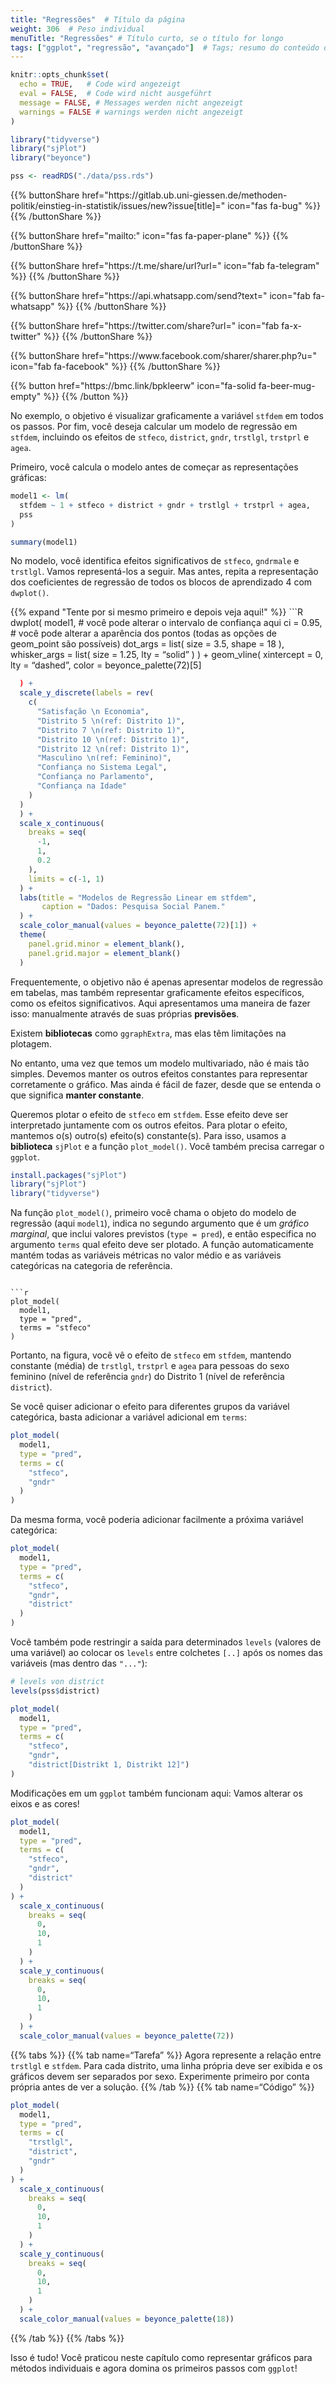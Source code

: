 ```yaml
---
title: "Regressões"  # Título da página
weight: 306  # Peso individual
menuTitle: "Regressões" # Título curto, se o título for longo
tags: ["ggplot", "regressão", "avançado"]  # Tags; resumo do conteúdo da página
---
```

```r
knitr::opts_chunk$set(
  echo = TRUE,   # Code wird angezeigt
  eval = FALSE,  # Code wird nicht ausgeführt
  message = FALSE, # Messages werden nicht angezeigt
  warnings = FALSE # warnings werden nicht angezeigt
)

library("tidyverse")
library("sjPlot")
library("beyonce")

pss <- readRDS("./data/pss.rds")
```

{{% buttonShare href=\"https\:\/\/gitlab.ub.uni-giessen.de\/methoden-politik\/einstieg-in-statistik\/issues\/new?issue[title]=\" icon=\"fas fa-bug\" %}} {{% /buttonShare %}} 

{{% buttonShare href=\"mailto\:\" icon=\"fas fa-paper-plane\" %}} {{% /buttonShare %}}

{{% buttonShare href=\"https\:\/\/t.me\/share\/url?url=\" icon=\"fab fa-telegram\" %}} {{% /buttonShare %}}

{{% buttonShare href=\"https\:\/\/api.whatsapp.com\/send?text=\" icon=\"fab fa-whatsapp\" %}} {{% /buttonShare %}}

{{% buttonShare href=\"https\:\/\/twitter.com\/share?url=\" icon=\"fab fa-x-twitter\" %}} {{% /buttonShare %}}

{{% buttonShare href=\"https\:\/\/www.facebook.com\/sharer\/sharer.php?u=\" icon=\"fab fa-facebook\" %}} {{% /buttonShare %}}

{{% button href=\"https\:\/\/bmc.link\/bpkleerw\" icon=\"fa-solid fa-beer-mug-empty\" %}} {{% /button %}}

No exemplo, o objetivo é visualizar graficamente a variável `stfdem` em todos os passos. Por fim, você deseja calcular um modelo de regressão em `stfdem`, incluindo os efeitos de `stfeco`, `district`, `gndr`, `trstlgl`, `trstprl` e `agea`.

Primeiro, você calcula o modelo antes de começar as representações gráficas:
```r
model1 <- lm(
  stfdem ~ 1 + stfeco + district + gndr + trstlgl + trstprl + agea,
  pss
)

summary(model1)
```

No modelo, você identifica efeitos significativos de `stfeco`, `gndrmale` e `trstlgl`. Vamos representá-los a seguir. Mas antes, repita a representação dos coeficientes de regressão de todos os blocos de aprendizado 4 com `dwplot()`.

{{% expand \"Tente por si mesmo primeiro e depois veja aqui!\" %}}
\`\`\`R
dwplot(
  model1,
  # você pode alterar o intervalo de confiança aqui
  ci = 0.95, 
  # você pode alterar a aparência dos pontos (todas as opções de geom_point são possíveis)
  dot_args = list(
    size = 3.5,
    shape = 18
  ),
  whisker_args = list(
    size = 1.25, 
    lty = "solid"
  )
) +
  geom_vline(
    xintercept = 0,
    lty = "dashed",
    color = beyonce_palette(72)[5]

```r
  ) +
  scale_y_discrete(labels = rev(
    c(
      "Satisfação \n Economia", 
      "Distrito 5 \n(ref: Distrito 1)",
      "Distrito 7 \n(ref: Distrito 1)",
      "Distrito 10 \n(ref: Distrito 1)",
      "Distrito 12 \n(ref: Distrito 1)",
      "Masculino \n(ref: Feminino)",
      "Confiança no Sistema Legal",
      "Confiança no Parlamento", 
      "Confiança na Idade"
    )
  )
  ) + 
  scale_x_continuous(
    breaks = seq(
      -1, 
      1,
      0.2
    ),
    limits = c(-1, 1)
  ) +
  labs(title = "Modelos de Regressão Linear em stfdem",
       caption = "Dados: Pesquisa Social Panem."
  ) +
  scale_color_manual(values = beyonce_palette(72)[1]) +
  theme(
    panel.grid.minor = element_blank(),
    panel.grid.major = element_blank()
  )
```

Frequentemente, o objetivo não é apenas apresentar modelos de regressão em tabelas, mas também representar graficamente efeitos específicos, como os efeitos significativos. Aqui apresentamos uma maneira de fazer isso: manualmente através de suas próprias **previsões**.

Existem **bibliotecas** como `ggraphExtra`, mas elas têm limitações na plotagem. 

No entanto, uma vez que temos um modelo multivariado, não é mais tão simples. Devemos manter os outros efeitos constantes para representar corretamente o gráfico. Mas ainda é fácil de fazer, desde que se entenda o que significa **manter constante**.

Queremos plotar o efeito de `stfeco` em `stfdem`. Esse efeito deve ser interpretado juntamente com os outros efeitos. Para plotar o efeito, mantemos o(s) outro(s) efeito(s) constante(s). Para isso, usamos a **biblioteca** `sjPlot` e a função `plot_model()`. Você também precisa carregar o `ggplot`.

```r
install.packages("sjPlot")
library("sjPlot")
library("tidyverse")
```

Na função `plot_model()`, primeiro você chama o objeto do modelo de regressão (aqui `model1`), indica no segundo argumento que é um *gráfico marginal*, que inclui valores previstos (`type = pred`), e então especifica no argumento `terms` qual efeito deve ser plotado. A função automaticamente mantém todas as variáveis métricas no valor médio e as variáveis categóricas na categoria de referência. 
```

```r
plot_model(
  model1, 
  type = "pred",
  terms = "stfeco"
)
```

Portanto, na figura, você vê o efeito de `stfeco` em `stfdem`, mantendo constante (média) de `trstlgl`, `trstprl` e `agea` para pessoas do sexo feminino (nível de referência `gndr`) do Distrito 1 (nível de referência `district`).

Se você quiser adicionar o efeito para diferentes grupos da variável categórica, basta adicionar a variável adicional em `terms`:
```r
plot_model(
  model1, 
  type = "pred",
  terms = c(
    "stfeco",
    "gndr"
  )
)
```

Da mesma forma, você poderia adicionar facilmente a próxima variável categórica:
```r
plot_model(
  model1, 
  type = "pred",
  terms = c(
    "stfeco",
    "gndr",
    "district"
  )
)
```

Você também pode restringir a saída para determinados `levels` (valores de uma variável) ao colocar os `levels` entre colchetes `[..]` após os nomes das variáveis (mas dentro das `"..."`):
```r
# levels von district
levels(pss$district)

plot_model(
  model1, 
  type = "pred",
  terms = c(
    "stfeco",
    "gndr",
    "district[Distrikt 1, Distrikt 12]")
)
```

Modificações em um `ggplot` também funcionam aqui: Vamos alterar os eixos e as cores!
```r
plot_model(
  model1, 
  type = "pred",
  terms = c(
    "stfeco",
    "gndr",
    "district"
  )
) +
  scale_x_continuous(
    breaks = seq(
      0, 
      10, 
      1
    )
  ) +
  scale_y_continuous(
    breaks = seq(
      0, 
      10, 
      1
    )
  ) +
  scale_color_manual(values = beyonce_palette(72))
```

{{% tabs %}}
{{% tab name="Tarefa" %}}
Agora represente a relação entre `trstlgl` e `stfdem`. Para cada distrito, uma linha própria deve ser exibida e os gráficos devem ser separados por sexo. Experimente primeiro por conta própria antes de ver a solução.
{{% /tab %}}
{{% tab name="Código" %}}
```R
plot_model(
  model1, 
  type = "pred",
  terms = c(
    "trstlgl",
    "district",
    "gndr"
  )
) +
  scale_x_continuous(
    breaks = seq(
      0, 
      10, 
      1
    )
  ) +
  scale_y_continuous(
    breaks = seq(
      0, 
      10, 
      1
    )
  ) +
  scale_color_manual(values = beyonce_palette(18))
```
{{% /tab %}}
{{% /tabs %}}

Isso é tudo! Você praticou neste capítulo como representar gráficos para métodos individuais e agora domina os primeiros passos com `ggplot`!
